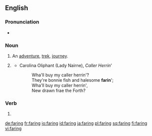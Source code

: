 ==English==

===Pronunciation===
* {{homophones|lang=en|fairing}}

===Noun===
{{en-noun}}

# An [[adventure]], [[trek]], [[journey]].
# {{lb|en|Scotland|obsolete}} {{alt form|fairing|lang=en}} {{qual|something edible; fare}}
#* Carolina Oliphant (Lady Nairne), ''Caller Herrin'''
#*: Wha'll buy my caller herrin'?<br>They're bonnie fish and halesome '''farin'''';<br>Wha'll buy my caller herrin',<br>New drawn frae the Forth?

===Verb===
{{head|en|present participle}}

# {{present participle of|fare|lang=en|nocat=1}}

[[de:faring]]
[[fr:faring]]
[[io:faring]]
[[id:faring]]
[[ja:faring]]
[[pl:faring]]
[[sq:faring]]
[[fi:faring]]
[[vi:faring]]